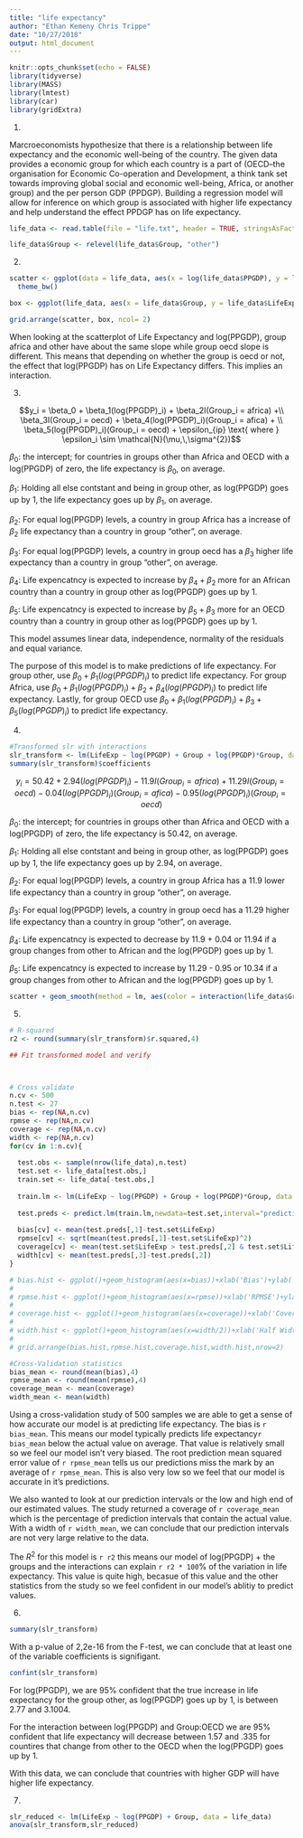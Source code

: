```yaml
---
title: "life expectancy"
author: "Ethan Kemeny Chris Trippe"
date: "10/27/2018"
output: html_document
---
```


```r
knitr::opts_chunk$set(echo = FALSE)
library(tidyverse)
library(MASS)
library(lmtest)
library(car)
library(gridExtra)
```

1.

Marcroeconomists hypothesize that there is a relationship between life expectancy and the economic well-being  of the country. The given data provides a economic group for which each country is a part of (OECD--the organisation for Economic Co-operation and Development, a think tank set towards improving global social and economic well-being, Africa, or another group) and the per person GDP (PPDGP). Building a regression model will allow for inference on which group is associated with higher life expectancy and help understand the effect PPDGP has on life expectancy.

```r

life_data <- read.table(file = "life.txt", header = TRUE, stringsAsFactors = TRUE)

life_data$Group <- relevel(life_data$Group, "other")
```

2.

```r
scatter <- ggplot(data = life_data, aes(x = log(life_data$PPGDP), y = life_data$LifeExp, group = interaction(life_data$Group))) + geom_point(aes(color = interaction(life_data$Group))) + xlab("log(PPGDP)") + ylab("Life Expectancy") + labs(color = "Group")+ scale_color_manual(values=c("Purple", "Red", "Blue")) +
  theme_bw()

box <- ggplot(life_data, aes(x = life_data$Group, y = life_data$LifeExp)) + geom_boxplot() +  ylab("Life Expectancy") + xlab("Group") + theme_bw() 

grid.arrange(scatter, box, ncol= 2)
```


When looking at the scatterplot of Life Expectancy and log(PPGDP), group africa and other have about the same slope while group oecd slope is different. This means that depending on whether the group is oecd or not, the effect that log(PPGDP) has on Life Expectancy differs. This implies an interaction.

3.

$$y_i = \beta_0 + \beta_1(log(PPGDP)_i) + \beta_2I(Group_i = africa) +\\ \beta_3I(Group_i = oecd) + \beta_4(log(PPGDP)_i)(Group_i = afica) + \\ \beta_5(log(PPGDP)_i)(Group_i = oecd) + \epsilon_{ip} \text{ where } \epsilon_i \sim \mathcal{N}(\mu,\,\sigma^{2})$$

$\beta_0$: the intercept; for countries in groups other than Africa and OECD with a log(PPGDP) of zero, the life expectancy is $\beta_0$, on average.

$\beta_1$: Holding all else contstant and being in group other, as log(PPGDP) goes up by 1, the life expectancy goes up by $\beta_1$, on average.

$\beta_2$: For equal log(PPGDP) levels, a country in group Africa has a increase of $\beta_2$ life expectancy than a country in group "other", on average. 

$\beta_3$: For equal log(PPGDP) levels, a country in group oecd has a $\beta_3$ higher life expectancy than a country in group "other", on average. 

$\beta_4$: Life expencatncy is expected to increase by $\beta_4 + \beta_2$ more for an African country than a country in group other as log(PPGDP) goes up by 1.

$\beta_5$: Life expencatncy is expected to increase by $\beta_5 + \beta_3$ more for an OECD country than a country in group other as log(PPGDP) goes up by 1.

This model assumes linear data, independence, normality of the residuals and equal variance.

The purpose of this model is to make predictions of life expectancy. For group other, use $\beta_0 + \beta_1(log(PPGDP)_i)$ to predict life expectancy. For group Africa, use $\beta_0 + \beta_1(log(PPGDP)_i) + \beta_2 + \beta_4(log(PPGDP)_i)$ to predict life expectancy. Lastly, for group OECD use $\beta_0 + \beta_1(log(PPGDP)_i) +\beta_3 + \beta_5(log(PPGDP)_i)$ to predict life expectancy. 


4. 
```r
#Transformed slr with interactions
slr_transform <- lm(LifeExp ~ log(PPGDP) + Group + log(PPGDP)*Group, data = life_data)
summary(slr_transform)$coefficients
```

$$y_i = 50.42 + 2.94(log(PPGDP)_i) - 11.9I(Group_i = africa) + 11.29I(Group_i = oecd) - 0.04(log(PPGDP)_i)(Group_i = afica) - 0.95(log(PPGDP)_i)(Group_i = oecd)$$

$\beta_0$: the intercept; for countries in groups other than Africa and OECD with a log(PPGDP) of zero, the life expectancy is 50.42, on average.

$\beta_1$: Holding all else contstant and being in group other, as log(PPGDP) goes up by 1, the life expectancy goes up by 2.94, on average.

$\beta_2$: For equal log(PPGDP) levels, a country in group Africa has a 11.9 lower life expectancy than a country in group "other", on average. 

$\beta_3$: For equal log(PPGDP) levels, a country in group oecd has a 11.29 higher life expectancy than a country in group "other", on average. 

$\beta_4$: Life expencatncy is expected to decrease by 11.9 + 0.04 or 11.94 if a group changes from other to African and the log(PPGDP) goes up by 1.

$\beta_5$: Life expencatncy is expected to increase by 11.29 - 0.95 or 10.34 if a group changes from other to African and the log(PPGDP) goes up by 1.

```r
scatter + geom_smooth(method = lm, aes(color = interaction(life_data$Group)), se = FALSE)
```

5. 
```r
# R-squared
r2 <- round(summary(slr_transform)$r.squared,4)
```

```r
## Fit transformed model and verify 



# Cross validate
n.cv <- 500
n.test <- 27
bias <- rep(NA,n.cv)
rpmse <- rep(NA,n.cv)
coverage <- rep(NA,n.cv)
width <- rep(NA,n.cv)
for(cv in 1:n.cv){
  
  test.obs <- sample(nrow(life_data),n.test)
  test.set <- life_data[test.obs,]
  train.set <- life_data[-test.obs,]
  
  train.lm <- lm(LifeExp ~ log(PPGDP) + Group + log(PPGDP)*Group, data = train.set)
  
  test.preds <- predict.lm(train.lm,newdata=test.set,interval="prediction")
  
  bias[cv] <- mean(test.preds[,1]-test.set$LifeExp)
  rpmse[cv] <- sqrt(mean(test.preds[,1]-test.set$LifeExp)^2)
  coverage[cv] <- mean(test.set$LifeExp > test.preds[,2] & test.set$LifeExp < test.preds[,3])
  width[cv] <- mean(test.preds[,3]-test.preds[,2])
}

# bias.hist <- ggplot()+geom_histogram(aes(x=bias))+xlab('Bias')+ylab('Count')
# 
# rpmse.hist <- ggplot()+geom_histogram(aes(x=rpmse))+xlab('RPMSE')+ylab('Count')
# 
# coverage.hist <- ggplot()+geom_histogram(aes(x=coverage))+xlab('Coverage')+ylab('Count')
# 
# width.hist <- ggplot()+geom_histogram(aes(x=width/2))+xlab('Half Width')+ylab('Count')
# 
# grid.arrange(bias.hist,rpmse.hist,coverage.hist,width.hist,nrow=2)


```


```r
#Cross-Validation statistics
bias_mean <- round(mean(bias),4)
rpmse_mean <- round(mean(rpmse),4)
coverage_mean <- mean(coverage)
width_mean <- mean(width)
```

Using a cross-validation study of 500 samples we are able to get a sense of how accurate our model is at predicting life expectancy.  The bias is `r bias_mean`.  This means our model typically predicts life expectancy`r bias_mean` below the actual value on average. That value is relatively small so we feel our model isn't very biased. The root prediction mean squared error value of `r rpmse_mean` tells us our predictions miss the mark by an average of `r rpmse_mean`. This is also very low so we feel that our model is accurate in it's predictions. 

We also wanted to look at our prediction intervals or the low and high end of our estimated values.  The study returned a coverage of `r coverage_mean` which is the percentage of prediction intervals that contain the actual value.  With a width of `r width_mean`, we can conclude that our prediction intervals are not very large relative to the data.

The $R^{2}$ for this model is `r r2` this means our model of log(PPGDP) + the groups and the interactions can explain `r r2 * 100`% of the variation in life expectancy.  This value is quite high, becasue of this value and the other statistics from the study so we feel confident in our model's ablitiy to predict values.

6.

```r
summary(slr_transform)
```
With a p-value of 2,2e-16 from the F-test, we can conclude that at least one of the variable coefficients is signifigant. 

```r
confint(slr_transform)
```

For log(PPGDP), we are 95% confident that the true increase in life expectancy for the group other, as log(PPGDP) goes up by 1, is between 2.77 and 3.1004.

For the interaction between log(PPGDP) and Group:OECD we are 95% confident that life expectancy will decrease between 1.57 and .335 for countires that change from other to the OECD when the log(PPGDP) goes up by 1.

With this data, we can conclude that countries with higher GDP will have higher life expectancy.


7.
```r
slr_reduced <- lm(LifeExp ~ log(PPGDP) + Group, data = life_data)
anova(slr_transform,slr_reduced)
```














